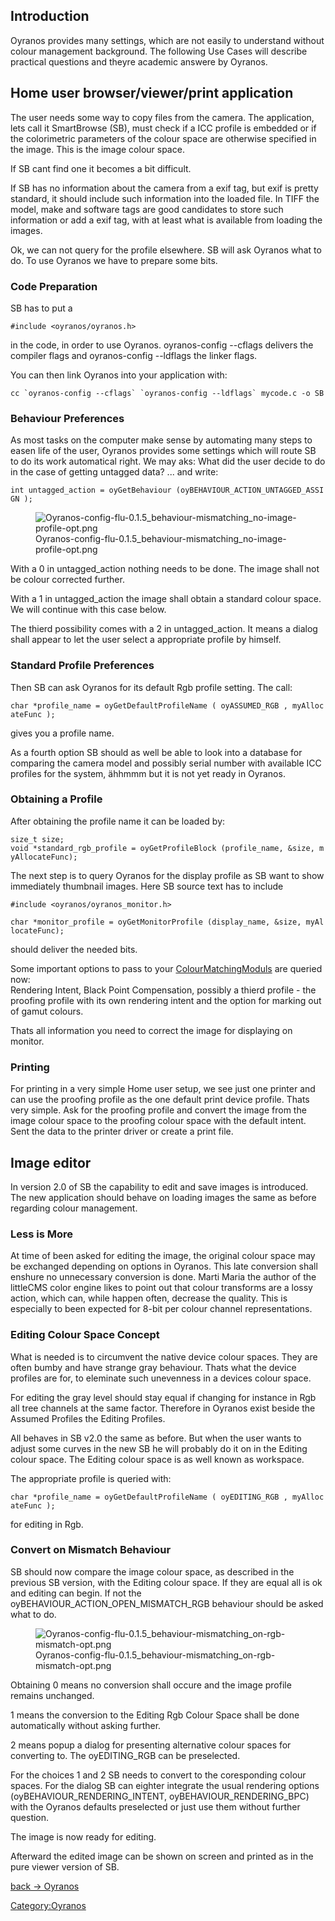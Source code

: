 == Introduction ==
Oyranos provides many settings, which are not easily to understand without colour management background. The following Use Cases will describe practical questions and theyre academic answere by Oyranos.

== Home user browser/viewer/print application ==
The user needs some way to copy files from the camera. The application, lets call it SmartBrowse (SB), must check if a ICC profile is embedded or if the colorimetric parameters of the colour space are otherwise specified in the image. This is the image colour space. 

If SB cant find one it becomes a bit difficult.

If SB has no information about the camera from a exif tag, but exif is pretty standard, it should include such information into the loaded file. In TIFF the model, make and software tags are good candidates to store such information or add a exif tag, with at least what is available from loading the images.

Ok, we can not query for the profile elsewhere. SB will ask Oyranos what to do. To use Oyranos we have to prepare some bits.

=== Code Preparation ===
SB has to put a 
 #include <oyranos/oyranos.h>
in the code, in order to use Oyranos. oyranos-config --cflags delivers the compiler flags and oyranos-config --ldflags the linker flags.

You can then link Oyranos into your application with:
 cc `oyranos-config --cflags` `oyranos-config --ldflags` mycode.c -o SB

=== Behaviour Preferences ===
As most tasks on the computer make sense by automating many steps to easen life of the user, Oyranos provides some settings which will route SB to do its work automatical right. We may aks: What did the user decide to do in the case of getting untagged data? ... and write:

 int untagged_action = oyGetBehaviour (oyBEHAVIOUR_ACTION_UNTAGGED_ASSIGN );

[[Image:Oyranos-config-flu-0.1.5 behaviour-mismatching no-image-profile-opt.png]]

With a 0 in untagged_action nothing needs to be done. The image shall not be colour corrected further.

With a 1 in untagged_action the image shall obtain a standard colour space. We will continue with this case below.

The thierd possibility comes with a 2 in untagged_action. It means a dialog shall appear to let the user select a appropriate profile by himself.

=== Standard Profile Preferences ===
Then SB can ask Oyranos for its default Rgb profile setting. The call:

 char *profile_name = oyGetDefaultProfileName ( oyASSUMED_RGB , myAllocateFunc );

gives you a profile name.

As a fourth option SB should as well be able to look into a database for comparing the camera model and possibly serial number with available ICC profiles for the system, ähhmmm but it is not yet ready in Oyranos.

=== Obtaining a Profile ===
After obtaining the profile name it can be loaded by:

 size_t size;
 void *standard_rgb_profile = oyGetProfileBlock (profile_name, &size, myAllocateFunc);


The next step is to query Oyranos for the display profile as SB want to show immediately thumbnail images. Here SB source text has to include 
 #include <oyranos/oyranos_monitor.h>

 char *monitor_profile = oyGetMonitorProfile (display_name, &size, myAllocateFunc);

should deliver the needed bits.

Some important options to pass to your [[ColourMatchingModuls]] are queried now:<br>
Rendering Intent, Black Point Compensation, possibly a thierd profile - the proofing profile with its own rendering intent and the option for marking out of gamut colours.

Thats all information you need to correct the image for displaying on monitor.

=== Printing ===
For printing in a very simple Home user setup, we see just one printer and can use the proofing profile as the one default print device profile. Thats very simple. Ask for the proofing profile and convert the image from the image colour space to the proofing colour space with the default intent. Sent the data to the printer driver or create a print file.

== Image editor ==
In version 2.0 of SB the capability to edit and save images is introduced. The new application should behave on loading images the same as before regarding colour management. 

=== Less is More ===
At time of been asked for editing the image, the original colour space may be exchanged depending on options in Oyranos. This late conversion shall enshure no unnecessary conversion is done. Marti Maria the author of the littleCMS color engine likes to point out that colour transforms are a lossy action, which can, while happen often, decrease the quality. This is especially to been expected for 8-bit per colour channel representations.

=== Editing Colour Space Concept ===
What is needed is to circumvent the native device colour spaces. They are often bumby and have strange gray behaviour. Thats what the device profiles are for, to eleminate such unevenness in a devices colour space.

For editing the gray level should stay equal if changing for instance in Rgb all tree channels at the same factor. Therefore in Oyranos exist beside the Assumed Profiles the Editing Profiles.

All behaves in SB v2.0 the same as before. But when the user wants to adjust some curves in the new SB he will probably do it on in the Editing colour space. The Editing colour space is as well known as workspace.

The appropriate profile is queried with:
 char *profile_name = oyGetDefaultProfileName ( oyEDITING_RGB , myAllocateFunc );
for editing in Rgb.

=== Convert on Mismatch Behaviour ===

SB should now compare the image colour space, as described in the previous SB version, with the Editing colour space. If they are equal all is ok and editing can begin. If not the oyBEHAVIOUR_ACTION_OPEN_MISMATCH_RGB behaviour should be asked what to do.

[[Image:Oyranos-config-flu-0.1.5 behaviour-mismatching on-rgb-mismatch-opt.png]]

Obtaining 0 means no conversion shall occure and the image profile remains unchanged.

1 means the conversion to the Editing Rgb Colour Space shall be done automatically without asking further.

2 means popup a dialog for presenting alternative colour spaces for converting to. The oyEDITING_RGB can be preselected.

For the choices 1 and 2 SB needs to convert to the coresponding colour spaces. For the dialog SB can eighter integrate the usual rendering options (oyBEHAVIOUR_RENDERING_INTENT, oyBEHAVIOUR_RENDERING_BPC) with the Oyranos defaults preselected or just use them without further question.

The image is now ready for editing.

Afterward the edited image can be shown on screen and printed as in the pure viewer version of SB.


[[Oyranos|back -> Oyranos]]
[[Category:Oyranos]]